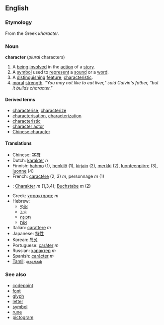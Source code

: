 ==English==
===Etymology===
From the Greek ''kharacter''.

===Noun===
'''character''' (''plural'' characters)

#A [[being]] [[involve]]d in the [[action]] of a [[story]].
#A [[symbol]] used to [[represent]] a [[sound]] or a [[word]].
#A [[distinguish]]ing [[feature]]; [[characteristic]].
#[[moral]] [[strength]]. ''"You may not like to eat liver," said Calvin's father, "but it builds character."''

====Derived terms====
*[[characterise]], [[characterize]]
*[[characterisation]], [[characterization]]
*[[characteristic]]
*[[character actor]]
*[[Chinese character]]

====Translations====
*Chinese: [[字符]]
*Dutch: [[karakter]] ''n''
*Finnish: [[hahmo]] (1), [[henkilö]] (1), [[kirjain]] (2), [[merkki]] (2), [[luonteenpiirre]] (3), [[luonne]] (4)
*French: [[caractère]] (2, 3) ''m'', personnage ''m'' (1)
*{{msg:de}}: [[Charakter]] ''m'' (1,3,4); [[Buchstabe]] ''m'' (2)
*Greek: [[χαρακτήρας]] ''m''
*Hebrew:
**[[אופי|אוֹפִי]]
**[[טיב|טִיב]]
**[[תכונה|תְּכוּנָה]]
**[[אות|אוֹת]]
*Italian: [[carattere]] ''m''
*Japanese: [[特性]]
*Korean: [[특성]]
*Portuguese: [[caráter]] ''m''
*Russian: [[характер]] ''m''
*Spanish: [[carácter]] ''m''
*[[Tamil]]: [[ஒழுக்கம்]]

===See also===
*[[codepoint]]
*[[font]]
*[[glyph]]
*[[letter]]
*[[symbol]]
*[[rune]]
*[[pictogram]]